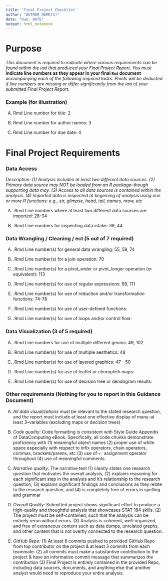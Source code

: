 ```yaml
---
title: 'Final Project Checklist'
author: "AUTHOR NAME(S)"
date: "Due: DATE"
output: html_notebook
---
```


# Purpose

*This document is required to indicate where various requirements can be found within the `Rmd` that produced your Final Project Report.  You must* **indicate line numbers as they appear in your final `Rmd` document** *accompanying each of the following required tasks. Points will be deducted if line numbers are missing or differ significantly from the `Rmd` of your submitted Final Project Report.*  

### Example (for illustration) 

(A) Rmd Line number for title: 2

(B) Rmd Line number for author names: 3

(C) Rmd Line number for due date: 4

# Final Project Requirements


### Data Access

*Description: (1) Analysis includes at least two different data sources. (2) Primary data source may NOT be loaded from an R package--though supporting data may. (3) Access to all data sources is contained within the analysis. (4) Imported data is inspected at beginning of analysis using one or more R functions: e.g., str, glimpse, head, tail, names, nrow, etc*

(A) .Rmd Line numbers where at least two different data sources are imported: 28-34


(B) .Rmd Line numbers for inspecting data intake: 39, 44


### Data Wrangling / Cleaning / ect (5 out of 7 required)


(A) .Rmd Line number(s) for general data wrangling: 55, 59, 74


(B) .Rmd Line number(s) for a join operation: 70


(C) .Rmd Line number(s) for a pivot_wider or pivot_longer operation (or equivalent): 113


(D) .Rmd Line number(s) for use of regular expressions: 89, 111


(E) .Rmd Line number(s) for use of reduction and/or transformation functions: 74-78


(F) .Rmd Line number(s) for use of user-defined functions: 


(G) .Rmd Line number(s) for use of loops and/or control flow: 





### Data Visualization (3 of 5 required)


(A) .Rmd Line numbers for use of multiple different geoms: 49, 102

(B) .Rmd Line number(s) for use of multiple aesthetics: 48

(C) .Rmd Line number(s) for use of layered graphics: 47 - 50

(D) .Rmd Line number(s) for use of leaflet or choropleth maps:  

(E) .Rmd Line number(s) for use of decision tree or dendogram results:    




### Other requirements (Nothing for you to report in this Guidance Document)

(A) *All data visualizations* must be relevant to the stated research question, and the report must include at least one effective display of many--at least 3--variables (excluding maps or decision trees)

(B) *Code quality:* Code formatting is consistent with Style Guide Appendix of DataComputing eBook. Specifically, all code chunks demonstrate proficiency with (1) meaningful object names (2) proper use of white space especially with respect to infix operators, chain operators, commas, brackets/parens, etc (3) use of `<-` assignment operator throughout (4) use of meaningful comments.

(C) *Narrative quality:* The narrative text (1) clearly states one research question that motivates the overall analysis, (2) explains reasoning for each significant step in the analysis and it's relationship to the research question, (3) explains significant findings and conclusions as they relate to the research question, and (4) is completely free of errors in spelling and grammar

(D) *Overall Quality:* Submitted project shows significant effort to produce a high-quality and thoughtful analysis that showcases STAT 184 skills. (2) The project must be self-contained, such that the analysis can be entirely rerun without errors. (3) Analysis is coherent, well-organized, and free of extraneous content such as data dumps, unrelated graphs, and other content that is not overtly connected to the research question.

(E) *GitHub Repo:* (1) At least 6 commits pushed to provided GitHub Repo from top contributor on the project & at least 3 commits from each teammate.  (2) all commits must make a substantive contribution to the project & have an informative commit message that summarizes the contribution (3) Final Project is entirely contained in the provided Repo, including data sources, documents, and anything else that another analyst would need to reproduce your entire analysis.


